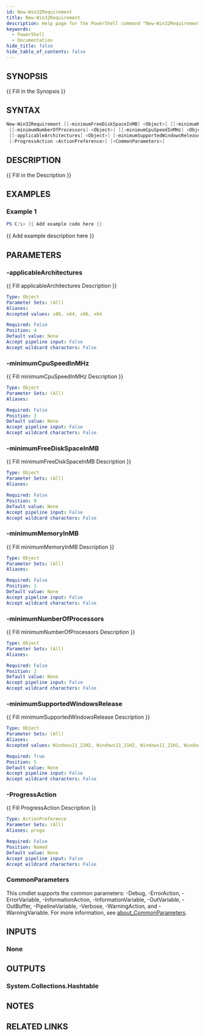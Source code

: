 ```yaml
---
id: New-Win32Requirement
title: New-Win32Requirement
description: Help page for the PowerShell command "New-Win32Requirement"
keywords:
  - PowerShell
  - Documentation
hide_title: false
hide_table_of_contents: false
---
```


## SYNOPSIS

\{\{ Fill in the Synopsis \}\}

## SYNTAX

```powershell
New-Win32Requirement [[-minimumFreeDiskSpaceInMB] <Object>] [[-minimumMemoryInMB] <Object>]
 [[-minimumNumberOfProcessors] <Object>] [[-minimumCpuSpeedInMHz] <Object>]
 [[-applicableArchitectures] <Object>] [-minimumSupportedWindowsRelease] <Object>
 [-ProgressAction <ActionPreference>] [<CommonParameters>]
```

## DESCRIPTION

\{\{ Fill in the Description \}\}

## EXAMPLES

### Example 1

```powershell
PS C:\> {{ Add example code here }}
```

\{\{ Add example description here \}\}

## PARAMETERS

### -applicableArchitectures

\{\{ Fill applicableArchitectures Description \}\}

```yaml
Type: Object
Parameter Sets: (All)
Aliases:
Accepted values: x86, x64, x86, x64

Required: False
Position: 4
Default value: None
Accept pipeline input: False
Accept wildcard characters: False
```

### -minimumCpuSpeedInMHz

\{\{ Fill minimumCpuSpeedInMHz Description \}\}

```yaml
Type: Object
Parameter Sets: (All)
Aliases:

Required: False
Position: 3
Default value: None
Accept pipeline input: False
Accept wildcard characters: False
```

### -minimumFreeDiskSpaceInMB

\{\{ Fill minimumFreeDiskSpaceInMB Description \}\}

```yaml
Type: Object
Parameter Sets: (All)
Aliases:

Required: False
Position: 0
Default value: None
Accept pipeline input: False
Accept wildcard characters: False
```

### -minimumMemoryInMB

\{\{ Fill minimumMemoryInMB Description \}\}

```yaml
Type: Object
Parameter Sets: (All)
Aliases:

Required: False
Position: 1
Default value: None
Accept pipeline input: False
Accept wildcard characters: False
```

### -minimumNumberOfProcessors

\{\{ Fill minimumNumberOfProcessors Description \}\}

```yaml
Type: Object
Parameter Sets: (All)
Aliases:

Required: False
Position: 2
Default value: None
Accept pipeline input: False
Accept wildcard characters: False
```

### -minimumSupportedWindowsRelease

\{\{ Fill minimumSupportedWindowsRelease Description \}\}

```yaml
Type: Object
Parameter Sets: (All)
Aliases:
Accepted values: Windows11_22H2, Windows11_21H2, Windows11_21H1, Windows11_20H2, Windows10_21H1, Windows10_20H2, Windows10_20H1, Windows10_1909, Windows10_1903, Windows10_1809, Windows10_1803, Windows10_1709, Windows10_1703, Windows10_1607

Required: True
Position: 5
Default value: None
Accept pipeline input: False
Accept wildcard characters: False
```

### -ProgressAction

\{\{ Fill ProgressAction Description \}\}

```yaml
Type: ActionPreference
Parameter Sets: (All)
Aliases: proga

Required: False
Position: Named
Default value: None
Accept pipeline input: False
Accept wildcard characters: False
```

### CommonParameters

This cmdlet supports the common parameters: -Debug, -ErrorAction, -ErrorVariable, -InformationAction, -InformationVariable, -OutVariable, -OutBuffer, -PipelineVariable, -Verbose, -WarningAction, and -WarningVariable. For more information, see [about_CommonParameters](http://go.microsoft.com/fwlink/?LinkID=113216).

## INPUTS

### None

## OUTPUTS

### System.Collections.Hashtable

## NOTES

## RELATED LINKS
